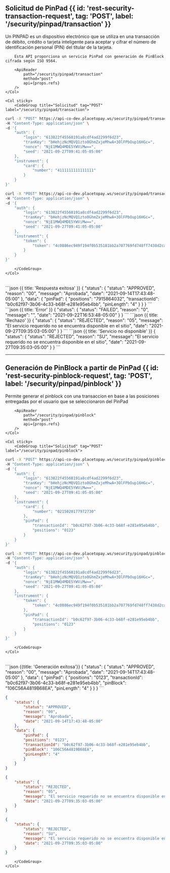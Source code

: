 
## Solicitud de PinPad {{ id: 'rest-security-transaction-request', tag: 'POST', label: '/security/pinpad/transaction' }}

<Row>
    <Col>
        Un PINPAD es un dispositivo electrónico que se utiliza en una transacción de débito, crédito o tarjeta inteligente para aceptar y cifrar el número de identificación personal (PIN) del titular de la tarjeta.

        Esta API proporciona un servicio PinPad con generación de PinBlock cifrada según ISO 9564.

        <ApiReader
            path="/security/pinpad/transaction"
            method="post"
            api={props.refs}
        />
    </Col>

    <Col sticky>
        <CodeGroup title="Solicitud" tag="POST" label="/security/pinpad/transaction">
```bash {{ title: 'Solicitud por tarjeta' }}
curl -X "POST" https://api-co-dev.placetopay.ws/security/pinpad/transaction \
-H "Content-Type: application/json" \
-d '{
    "auth": {
        "login": "613822f45568191a8cdf4ad2299f6d23",
        "tranKey": "bHehjzNcMQVQ1zto0GhmZxjeMhwA+3OlFPbOup16HGc=",
        "nonce": "NjE1MWQ4MDE5YWViMw==",
        "seed": "2021-09-27T09:41:05-05:00"
    },
    "instrument": {
        "card": {
            "number": "4111111111111111"
        }
    }
}'
```
```bash {{ title: 'Solicitud por token' }}
curl -X "POST" https://api-co-dev.placetopay.ws/security/pinpad/transaction \
-H "Content-Type: application/json" \
-d '{
    "auth": {
        "login": "613822f45568191a8cdf4ad2299f6d23",
        "tranKey": "bHehjzNcMQVQ1zto0GhmZxjeMhwA+3OlFPbOup16HGc=",
        "nonce": "NjE1MWQ4MDE5YWViMw==",
        "seed": "2021-09-27T09:41:05-05:00"
    },
    "instrument": {
        "token": {
            "token": "4c0886ec949f194f0b535181bb2a707769fd748ff7438d2caab2b0a3e67642a1"
        }
    }
}'
```
        </CodeGroup>
    </Col>
</Row>

<Row>
    <Col>
        <ApiReader
            path="/security/pinpad/transaction"
            method="post"
            type="response"
            api={props.refs}
        />
    </Col>
    <Col sticky>
        <br />
        <CodeGroup title="Respuesta">
```json {{ title: 'Respuesta exitosa' }}
{
    "status": {
        "status": "APPROVED",
        "reason": "00",
        "message": "Aprobada",
        "date": "2021-09-14T17:43:48-05:00"
    },
    "data": {
        "pinPad": {
        "positions": "7915864032",
        "transactionId": "b0c62f97-3b06-4c33-b68f-e281e95eb4bb",
        "pinLength": "4"
        }
    }
}
```
```json {{ title: 'Error' }}
{
    "status": {
        "status": "FAILED",
        "reason": "0",
        "message": "",
        "date": "2021-09-22T16:53:48-05:00"
    }
}
```
```json {{ title: 'Rechazo' }}
{
    "status": {
        "status": "REJECTED",
        "reason": "05",
        "message": "El servicio requerido no se encuentra disponible en el sitio",
        "date": "2021-09-27T09:35:03-05:00"
    }
}
```
```json {{ title: 'Servicio no disponible' }}
{
    "status": {
        "status": "REJECTED",
        "reason": "SU",
        "message": "El servicio requerido no se encuentra disponible en el sitio",
        "date": "2021-09-27T09:35:03-05:00"
    }
}
```
        </CodeGroup>
    </Col>
</Row>

---

## Generación de PinBlock a partir de PinPad {{ id: 'rest-security-pinblock-request', tag: 'POST', label: '/security/pinpad/pinblock' }}

<Row>
    <Col>
        Permite generar el pinblock con una transaccion en base a las posiciones entregadas por el usuario que se seleccionaron del PinPad            

        <ApiReader
            path="/security/pinpad/pinblock"
            method="post"
            api={props.refs}
        />
    </Col>

    <Col sticky>
        <CodeGroup title="Solicitud" tag="POST" label="/security/pinpad/pinblock">
```bash {{ title: 'Solicitud de PinBlock por tarjeta' }}
curl -X "POST" https://api-co-dev.placetopay.ws/security/pinpad/pinblock \
-H "Content-Type: application/json" \
-d '{
    "auth": {
        "login": "613822f45568191a8cdf4ad2299f6d23",
        "tranKey": "bHehjzNcMQVQ1zto0GhmZxjeMhwA+3OlFPbOup16HGc=",
        "nonce": "NjE1MWQ4MDE5YWViMw==",
        "seed": "2021-09-27T09:41:05-05:00"
    },
    "instrument": {
        "card": {
            "number": "0215020177972730"
        },
        "pinPad": {
            "transactionId": "b0c62f97-3b06-4c33-b68f-e281e95eb4bb",
            "positions": "0123"
        }
    }
}'
```
```bash {{ title: 'Solicitud de PinBlock por token' }}
curl -X "POST" https://api-co-dev.placetopay.ws/security/pinpad/pinblock \
-H "Content-Type: application/json" \
-d '{
    "auth": {
        "login": "613822f45568191a8cdf4ad2299f6d23",
        "tranKey": "bHehjzNcMQVQ1zto0GhmZxjeMhwA+3OlFPbOup16HGc=",
        "nonce": "NjE1MWQ4MDE5YWViMw==",
        "seed": "2021-09-27T09:41:05-05:00"
    },
    "instrument": {
        "token": {
            "token": "4c0886ec949f194f0b535181bb2a707769fd748ff7438d2caab2b0a3e67642a1"
        },
        "pinPad": {
            "transactionId": "b0c62f97-3b06-4c33-b68f-e281e95eb4bb",
            "positions": "0123"
        }
    }
}'
```
        </CodeGroup>
    </Col>
</Row>

<Row>
    <Col>
        <ApiReader
            path="/security/pinpad/pinblock"
            method="post"
            type="response"
            api={props.refs}
        />
    </Col>
    <Col sticky>
        <br />
        <CodeGroup title="Respuesta">
```json {{title: 'Generación exitosa'}}
{
    "status": {
        "status": "APPROVED",
        "reason": "00",
        "message": "Aprobada",
        "date": "2021-09-14T17:43:48-05:00"
    },
    "data": {
        "pinPad": {
        "positions": "0123",
        "transactionId": "b0c62f97-3b06-4c33-b68f-e281e95eb4bb",
        "pinBlock": "106C56A4819B68EA",
        "pinLength": "4"
        }
    }
}
```

```json {{ title: 'Error' }}
{
    "status": {
        "status": "APPROVED",
        "reason": "00",
        "message": "Aprobada",
        "date": "2021-09-14T17:43:48-05:00"
    },
    "data": {
        "pinPad": {
        "positions": "0123",
        "transactionId": "b0c62f97-3b06-4c33-b68f-e281e95eb4bb",
        "pinBlock": "106C56A4819B68EA",
        "pinLength": "4"
        }
    }
}
```

```json {{ title: 'Rechazo' }}
{
    "status": {
        "status": "REJECTED",
        "reason": "05",
        "message": "El servicio requerido no se encuentra disponible en el sitio",
        "date": "2021-09-27T09:35:03-05:00"
    }
}
```

```json {{ title: 'Servicio no disponible' }}
{
    "status": {
        "status": "REJECTED",
        "reason": "SU",
        "message": "El servicio requerido no se encuentra disponible en el sitio",
        "date": "2021-09-27T09:35:03-05:00"
    }
}
```
        </CodeGroup>
    </Col>
</Row>